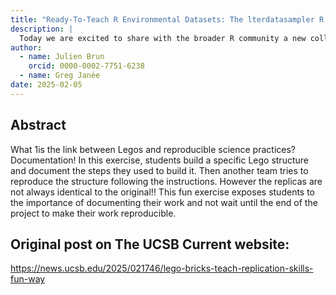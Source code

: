 ```yaml
---
title: "Ready-To-Teach R Environmental Datasets: The lterdatasampler R Package"
description: |
  Today we are excited to share with the broader R community a new collection of 8 data samples geared towards teaching environmental data science—and beyond!
author:
  - name: Julien Brun
    orcid: 0000-0002-7751-6238
  - name: Greg Janée
date: 2025-02-05
---
```


## Abstract

What 1is the link between Legos and reproducible science practices? Documentation! In this exercise, students build a specific Lego structure and document the steps they used to build it. Then another team tries to reproduce the structure following the instructions. However the replicas are not always identical to the original!! This fun exercise exposes students to the importance of documenting their work and not wait until the end of the project to make their work reproducible.


## Original post on The UCSB Current website:

<https://news.ucsb.edu/2025/021746/lego-bricks-teach-replication-skills-fun-way>